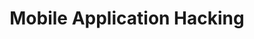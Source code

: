---
type: general
credit:
- Pete Stenger
featured: false
location: Siebel CS 3025
recording: 'https://youtu.be/FGbriG8RXeU'
slides: ./mobile.pdf
tags:
- misc
- mobile
- rev
- kotlin
- java
- certificate pinning
- api sniffing
- frida
- apktool
time_start: 2021-12-05T15:00:00.000000-06:00
title: Mobile Application Hacking
week_number: 14
---